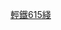 {{鐵道路線 | lua = 1 | 铁道系统 = 香港輕鐵
|模板名稱 = 香港輕鐵615綫
|名稱 = {{香港輕鐵路綫|615}} [[香港輕鐵615綫]]
|代表色 = {{輕鐵顏色|615}}
|車站列表 = 屯門碼頭 ~ 美樂 ~ 蝴蝶 ~ 輕鐵車廠 ~ 龍門 ~ 青山村 ~ 青雲 ~ 鳴琴 ~ 石排 ~ 新圍 ~ 良景 ~ 田景 ~ 建生 ~ 青松 ~ 兆康 ~ 藍地 ~ 泥圍 ~ 鍾屋村 ~ 洪水橋 ~ 塘坊村 ~ 屏山 ~ 水邊圍 ~ 豐年路 ~ 康樂路 ~ 大棠路 ~ 元朗
| 註釋 = 
}}<noinclude>
[[Category:香港鐵路模板|輕鐵615綫]]
</noinclude>